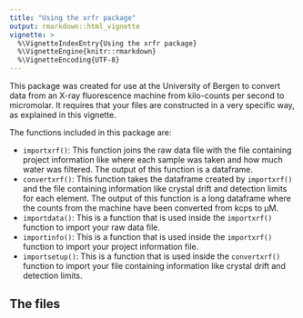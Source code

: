 ```yaml
---
title: "Using the xrfr package"
output: rmarkdown::html_vignette
vignette: >
  %\VignetteIndexEntry{Using the xrfr package}
  %\VignetteEngine{knitr::rmarkdown}
  %\VignetteEncoding{UTF-8}
---
```


This package was created for use at the University of Bergen to convert data from an X-ray fluorescence machine from kilo-counts per second to micromolar. It requires that your files are constructed in a very specific way, as explained in this vignette. 

The functions included in this package are:

* `importxrf()`: This function joins the raw data file with the file containing project information like where each sample was taken and how much water was filtered. The output of this function is a dataframe. 
* `convertxrf()`: This function takes the dataframe created by `importxrf()` and the file containing information like crystal drift and detection limits for each element. The output of this function is a long dataframe where the counts from the machine have been converted from kcps to µM. 
* `importdata()`: This is a function that is used inside the `importxrf()` function to import your raw data file.
* `importinfo()`: This is a function that is used inside the `importxrf()` function to import your project information file. 
* `importsetup()`: This is a function that is used inside the `convertxrf()` function to import your file containing information like crystal drift and detection limits. 

## The files

